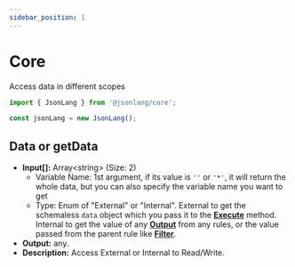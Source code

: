 ```yaml
---
sidebar_position: 1
---
```




# Core

Access data in different scopes

``` js 
import { JsonLang } from '@jsonlang/core';

const jsonLang = new JsonLang();
```


## Data  or getData
  * **Input[]:** Array<string\> (Size: 2) 
    * Variable Name: 1st argument, if its value is `''` or `'*'`, it will return the whole data, but you can also specify the variable name you want to get
    * Type: Enum of "External" or "Internal". External to get the schemaless `data` object which you pass it to the [**Execute**](../intro#execute) method. Internal to get the value of any [**Output**](../intro#structure) from any rules, or the value passed from the parent rule like [**Filter**](./array#filter).
  * **Output:** any.
  * **Description:** Access External or Internal to Read/Write.

<JsonLangRunner example="2" height="20vh" key="example2"></JsonLangRunner>
<br/>
<br/>
<JsonLangRunner example="3" height="18vh" key="example3"></JsonLangRunner>
